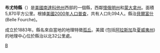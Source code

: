 {{Otheruses|布尤特縣|subject=美國南達科他州的一個縣|other=同名的縣}}
<!--[[File:Map_of_South_Dakota_highlighting_Butte_County.svg|250px]]-->
{{Infobox U.S. County
| county = 布尤特縣
| state = 南達科他州
| en county = Butte County
| en state = South Dakota
| seal = 
| founded year = 
| founded date = 
| seat wl = Belle Fourche
| largest city wl = 
| area mi = 2,266
| area km = 5,870
| area land mi = 2,249
| area land km = 5,824
| area water mi = 18
| area water km = 46
| area percentage = 0.79%
| census yr = 2000
| pop = 9,094
| density mi = 4
| density km = 2
| time zone = 
| UTC offset = 
| DST offset = 
| footnotes = 
| web =
| named for =
}}
'''布尤特縣'''（{{lang-en|Butte County}}）是[[美國|美國]][[南達科他州|南達科他州]]西部的一個縣，西鄰[[懷俄明州|懷俄明州]]和[[蒙大拿州|蒙大拿州]]。面積5,870平方公里。根據[[美國2000年人口普查|美國2000年人口普查]]，共有人口9,094人。縣治[[貝爾富什|貝爾富什]] (Belle Fourche)。

成立於1883年。縣名來自當地的地理特徵[[孤丘|孤丘]]。美國 (包括[[阿拉斯加|阿拉斯加]]及[[夏威夷州|夏威夷州]])的地理中心位於縣治以北32公里處。

[[Category:南達科他州行政區劃|B]]